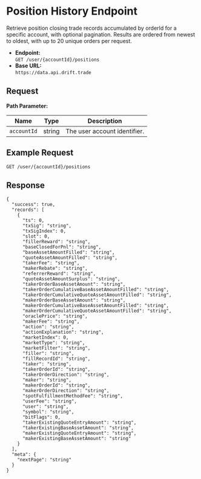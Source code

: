 # Position History Endpoint

Retrieve position closing trade records accumulated by orderId for a specific account, with optional pagination. Results are ordered from newest to oldest, with up to 20 unique orders per request.

- **Endpoint:**  
  `GET /user/{accountId}/positions`
- **Base URL:**  
  `https://data.api.drift.trade`

## Request

**Path Parameter:**

| Name        | Type   | Description                       |
|-------------|--------|-----------------------------------|
| `accountId` | string | The user account identifier.      |

## Example Request

```http
GET /user/{accountId}/positions
```
## Response
```
{
  "success": true,
  "records": [
    {
      "ts": 0,
      "txSig": "string",
      "txSigIndex": 0,
      "slot": 0,
      "fillerReward": "string",
      "baseClosedForPnl": "string",
      "baseAssetAmountFilled": "string",
      "quoteAssetAmountFilled": "string",
      "takerFee": "string",
      "makerRebate": "string",
      "referrerReward": "string",
      "quoteAssetAmountSurplus": "string",
      "takerOrderBaseAssetAmount": "string",
      "takerOrderCumulativeBaseAssetAmountFilled": "string",
      "takerOrderCumulativeQuoteAssetAmountFilled": "string",
      "makerOrderBaseAssetAmount": "string",
      "makerOrderCumulativeBaseAssetAmountFilled": "string",
      "makerOrderCumulativeQuoteAssetAmountFilled": "string",
      "oraclePrice": "string",
      "makerFee": "string",
      "action": "string",
      "actionExplanation": "string",
      "marketIndex": 0,
      "marketType": "string",
      "marketFilter": "string",
      "filler": "string",
      "fillRecordId": "string",
      "taker": "string",
      "takerOrderId": "string",
      "takerOrderDirection": "string",
      "maker": "string",
      "makerOrderId": "string",
      "makerOrderDirection": "string",
      "spotFulfillmentMethodFee": "string",
      "userFee": "string",
      "user": "string",
      "symbol": "string",
      "bitFlags": 0,
      "takerExistingQuoteEntryAmount": "string",
      "takerExistingBaseAssetAmount": "string",
      "makerExistingQuoteEntryAmount": "string",
      "makerExistingBaseAssetAmount": "string"
    }
  ],
  "meta": {
    "nextPage": "string"
  }
}
```

